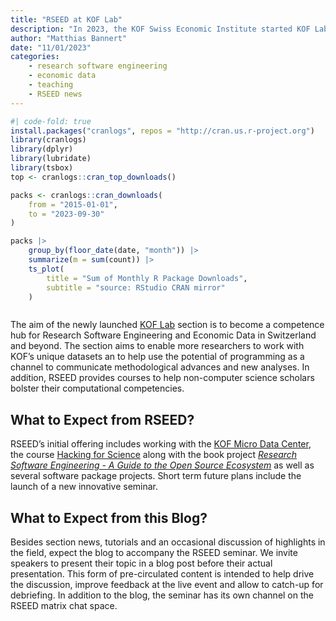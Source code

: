 ```yaml
---
title: "RSEED at KOF Lab"
description: "In 2023, the KOF Swiss Economic Institute started KOF Lab as a new research devision to develop, test and implement new approaches to economic research. *Research Software Engineering and Economic Data (RSEED)* starts as one of four KOF Lab sections alongside *Medium and Long-Term Scenarios*, *Inequality and Public Economics* and *Public and Social Policy Design*."
author: "Matthias Bannert"
date: "11/01/2023"
categories:
    - research software engineering
    - economic data
    - teaching
    - RSEED news
---
```



```r
#| code-fold: true
install.packages("cranlogs", repos = "http://cran.us.r-project.org")
library(cranlogs)
library(dplyr)
library(lubridate)
library(tsbox)
top <- cranlogs::cran_top_downloads()

packs <- cranlogs::cran_downloads(
    from = "2015-01-01",
    to = "2023-09-30"
)

packs |>
    group_by(floor_date(date, "month")) |>
    summarize(m = sum(count)) |>
    ts_plot(
        title = "Sum of Monthly R Package Downloads",
        subtitle = "source: RStudio CRAN mirror"
    )



```

The aim of the newly launched [KOF Lab](https://kof.ethz.ch/en/the-institute/kof-divisions/research-division-kof-lab.html) section is to become a competence hub for Research Software Engineering and Economic Data in Switzerland and beyond. The section aims to enable more researchers to work with KOF's unique datasets an to help use the potential of programming as a channel to communicate methodological advances and new analyses. In addition, RSEED provides courses to help non-computer science scholars bolster their computational competencies.


## What to Expect from RSEED?


RSEED's initial offering includes working with the [KOF Micro Data Center](https://kof.ethz.ch/daten/kof-micro-data-centre.html), the course [Hacking for Science](https://www.vvz.ethz.ch/Vorlesungsverzeichnis/lerneinheit.view?semkez=2022W&ansicht=KATALOGDATEN&lerneinheitId=161937&lang=en) along with the book project [*Research Software Engineering - A Guide to the Open Source Ecosystem*](https://rse-book.github.io) as well as several software package projects. Short term future plans include the launch of a new innovative seminar. 

## What to Expect from this Blog?

Besides section news, tutorials and an occasional discussion of highlights in the field, expect the blog 
to accompany the RSEED seminar. We invite speakers to present their topic in a blog post before their actual presentation. This form of pre-circulated content is intended to help drive the discussion,  improve feedback at the live event and allow to catch-up for debriefing. In addition to the blog, the seminar has its own channel on the RSEED matrix chat space. 



